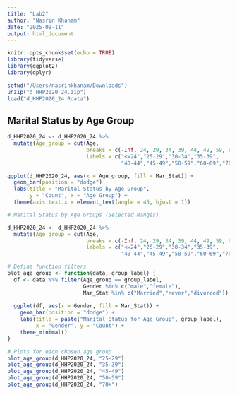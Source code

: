 ```yaml
---
title: "Lab2"
author: "Nasrin Khanam"
date: "2025-09-11"
output: html_document
---
```


```r
knitr::opts_chunk$set(echo = TRUE)
library(tidyverse)
library(ggplot2)
library(dplyr)

setwd("/Users/nasrinkhanam/Downloads")
unzip("d_HHP2020_24.zip")
load("d_HHP2020_24.Rdata")
```



## Marital Status by Age Group
```r
d_HHP2020_24 <- d_HHP2020_24 %>%
  mutate(Age_group = cut(Age,
                         breaks = c(-Inf, 24, 29, 34, 39, 44, 49, 59, 69, Inf),
                         labels = c("<=24","25-29","30-34","35-39",
                                    "40-44","45-49","50-59","60-69","70+")))

ggplot(d_HHP2020_24, aes(x = Age_group, fill = Mar_Stat)) +
  geom_bar(position = "dodge") +
  labs(title = "Marital Status by Age Group",
       y = "Count", x = "Age Group") +
  theme(axis.text.x = element_text(angle = 45, hjust = 1))
```

```r
# Marital Status by Age Groups (Selected Ranges)

d_HHP2020_24 <- d_HHP2020_24 %>%
  mutate(Age_group = cut(Age,
                         breaks = c(-Inf, 24, 29, 34, 39, 44, 49, 59, 69, Inf),
                         labels = c("<=24","25-29","30-34","35-39",
                                    "40-44","45-49","50-59","60-69","70+")))

# Define function filters
plot_age_group <- function(data, group_label) {
  df <- data %>% filter(Age_group == group_label,
                        Gender %in% c("male","female"),
                        Mar_Stat %in% c("Married","never","divorced"))
  
  ggplot(df, aes(x = Gender, fill = Mar_Stat)) +
    geom_bar(position = "dodge") +
    labs(title = paste("Marital Status for Age Group", group_label),
         x = "Gender", y = "Count") +
    theme_minimal()
}

# Plots for each chosen age group
plot_age_group(d_HHP2020_24, "25-29")
plot_age_group(d_HHP2020_24, "35-39")
plot_age_group(d_HHP2020_24, "45-49")
plot_age_group(d_HHP2020_24, "50-59")
plot_age_group(d_HHP2020_24, "70+")

```

